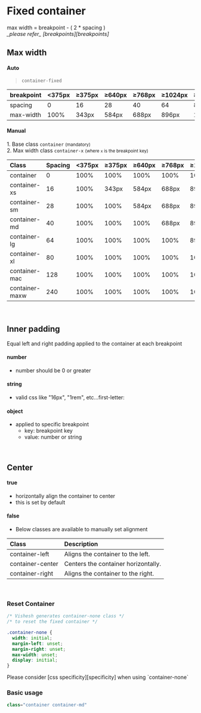 
# Fixed container

<Callout type="info">
  max width = breakpoint - ( 2 * spacing ) <br />
  <em>_please refer_ [breakpoints][breakpoints]</em>
</Callout>

<br />

## Max width

#### Auto

> `container-fixed`

| breakpoint | \<375px | ≥375px | ≥640px | ≥768px | ≥1024px | ≥1280  | ≥1440px | ≥1920px |
| :--------- | :------ | :----- | :----- | :----- | :------ | :----- | :------ | :------ |
| spacing    | 0       | 16     | 28     | 40     | 64      | 80     | 128     | 240     |
| max-width  | 100%    | 343px  | 584px  | 688px  | 896px   | 1120px | 1184px  | 1440px  |

#### Manual

1\. Base class `container` <small>(mandatory)</small> <br/>
2\. Max width class `container-x` <small>(where `x` is the breakpoint key)</small>

| Class          | Spacing | \<375px | ≥375px | ≥640px | ≥768px | ≥1024px | ≥1280px | ≥1440px | ≥1920px |
| :------------- | :------ | :------ | :----- | :----- | :----- | :------ | :------ | :------ | :------ |
| container      | 0       | 100%    | 100%   | 100%   | 100%   | 100%    | 100%    | 100%    | 100%    |
| container-xs   | 16      | 100%    | 343px  | 584px  | 688px  | 896px   | 1120px  | 1184px  | 1440px  |
| container-sm   | 28      | 100%    | 100%   | 584px  | 688px  | 896px   | 1120px  | 1184px  | 1440px  |
| container-md   | 40      | 100%    | 100%   | 100%   | 688px  | 896px   | 1120px  | 1184px  | 1440px  |
| container-lg   | 64      | 100%    | 100%   | 100%   | 100%   | 896px   | 1120px  | 1184px  | 1440px  |
| container-xl   | 80      | 100%    | 100%   | 100%   | 100%   | 100%    | 1120px  | 1184px  | 1440px  |
| container-mac  | 128     | 100%    | 100%   | 100%   | 100%   | 100%    | 100%    | 1184px  | 1440px  |
| container-maxw | 240     | 100%    | 100%   | 100%   | 100%   | 100%    | 100%    | 100%    | 1440px  |

<br />

## Inner padding

Equal left and right padding applied to the container at each breakpoint

#### number

- number should be 0 or greater

#### string

- valid css like "16px", "1rem", etc...first-letter:

#### object

- applied to specific breakpoint
  - key: breakpoint key
  - value: number or string

<br />

## Center

#### true

- horizontally align the container to center
- this is set by default

#### false

- Below classes are available to manually set alignment

| Class            | Description                         |
| :--------------- | :---------------------------------- |
| container-left   | Aligns the container to the left.   |
| container-center | Centers the container horizontally. |
| container-right  | Aligns the container to the right.  |

<br />

### Reset Container

```css
/* Vishesh generates container-none class */
/* to reset the fixed container */

.container-none {
  width: initial;
  margin-left: unset;
  margin-right: unset;
  max-width: unset;
  display: initial;
}
```

<Callout type="warning">
  Please consider [css specificity][specificity] when using `container-none`
</Callout>

<br />

### Basic usage

```js
class="container container-md"
```

[breakpoints]: /preset/layout/breakpoints "Breakpoints"
[specificity]: https://www.youtube.com/watch?v=c0kfcP_nD9E "CSS Specificity"
